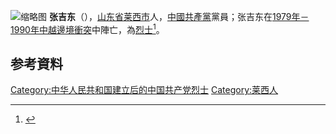 [[File:张吉东.jpg|缩略图]]
'''张吉东'''（{{bd|1965年|4月|1984年|7月12日}}），[[山东省|山东省]][[莱西市|莱西市]]人，[[中國共產黨|中國共產黨]]黨員；张吉东在[[1979年－1990年中越邊境衝突|1979年－1990年中越邊境衝突]]中陣亡，為[[烈士_(中华人民共和国)|烈士]]<ref>{{cite web|title=张吉东|url=http://www.chinamartyrs.gov.cn/search/MatyrInfo.html?guid=32506E7A4B5C444ABB158874B3D0966B|work=中华英烈网|publisher=中华人民共和国民政部|accessdate=2015-02-01|archive-url=https://web.archive.org/web/20160304130911/http://www.chinamartyrs.gov.cn/search/MatyrInfo.html?guid=32506E7A4B5C444ABB158874B3D0966B|archive-date=2016-03-04|dead-url=yes}}</ref>。

== 参考資料 ==
{{reflist}}

{{China-mil-bio-stub}}

[[Category:中华人民共和国建立后的中国共产党烈士|Category:中华人民共和国建立后的中国共产党烈士]]
[[Category:莱西人|Category:莱西人]]